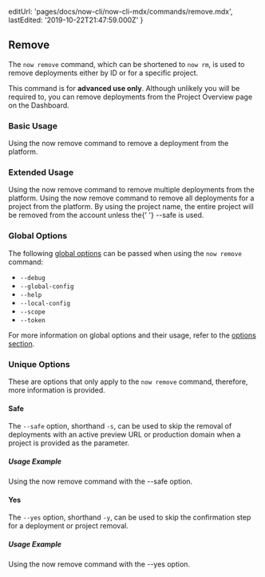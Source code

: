 
  editUrl: 'pages/docs/now-cli/now-cli-mdx/commands/remove.mdx',
  lastEdited: '2019-10-22T21:47:59.000Z'
}

## Remove

The `now remove` command, which can be shortened to `now rm`, is used to remove deployments either by ID or for a specific project.

<Note type="warning">
  This command is for <b>advanced use only</b>. Although unlikely you will be
  required to, you can remove deployments from the Project Overview page on the
  <OrgName /> Dashboard.
</Note>

### Basic Usage

<Snippet dark text="now remove [deployment-url]" />
<Caption>Using the <InlineCode>now remove</InlineCode> command to remove a deployment from the <ProductName /> platform.</Caption>

### Extended Usage

<Snippet dark text="now remove [deployment-url-1 deployment-url-2]" />
<Caption>Using the <InlineCode>now remove</InlineCode> command to remove multiple deployments from the <ProductName /> platform.</Caption>

<Snippet dark text="now remove [project-name]" />
<Caption>Using the <InlineCode>now remove</InlineCode> command to remove all deployments for a project from the <ProductName /> platform.</Caption>

<Note type="warning">
  By using the <Link href="/docs/v2/platform/projects/">project name</Link>, the
  entire project will be removed from the account unless the{' '}
  <InlineCode>--safe</InlineCode> is used.
</Note>

### Global Options

The following [global options](#options) can be passed when using the `now remove` command:

- `--debug`
- `--global-config`
- `--help`
- `--local-config`
- `--scope`
- `--token`

For more information on global options and their usage, refer to the [options section](#options).

### Unique Options

These are options that only apply to the `now remove` command, therefore, more information is provided.

#### Safe

The `--safe` option, shorthand `-s`, can be used to skip the removal of deployments with an active preview URL or production domain when a project is provided as the parameter.

##### Usage Example

<Snippet dark text="now remove my-project --safe" />
<Caption>Using the <InlineCode>now remove</InlineCode> command with the <InlineCode>--safe</InlineCode> option.</Caption>

#### Yes

The `--yes` option, shorthand `-y`, can be used to skip the confirmation step for a deployment or project removal.

##### Usage Example

<Snippet dark text="now remove my-deployment.com --yes" />
<Caption>Using the <InlineCode>now remove</InlineCode> command with the <InlineCode>--yes</InlineCode> option.</Caption>
